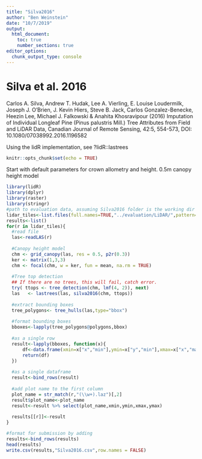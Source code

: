 ```yaml
---
title: "Silva2016"
author: "Ben Weinstein"
date: "10/7/2019"
output: 
  html_document:
    toc: true
    number_sections: true
editor_options: 
  chunk_output_type: console
---
```


# Silva et al. 2016 

Carlos A. Silva, Andrew T. Hudak, Lee A. Vierling, E. Louise Loudermilk, Joseph J. O’Brien, J. Kevin Hiers, Steve B. Jack, Carlos Gonzalez-Benecke, Heezin Lee, Michael J. Falkowski & Anahita Khosravipour (2016) Imputation of Individual Longleaf Pine (Pinus palustris Mill.) Tree Attributes from Field and LiDAR Data, Canadian Journal of Remote Sensing, 42:5, 554-573, DOI: 10.1080/07038992.2016.1196582


Using the lidR implementation, see ?lidR::lastrees
```r
knitr::opts_chunk$set(echo = TRUE)
```

Start with default parameters for crown allometry and height. 0.5m canopy height model

```r
library(lidR)
library(dplyr)
library(raster)
library(stringr)
#path to evaluation data, assuming Silva2016 folder is the working dir
lidar_tiles<-list.files(full.names=TRUE,"../evaluation/LiDAR/",pattern=".laz")
results<-list()
for(r in lidar_tiles){
  #read file
  las<-readLAS(r)
  
  #Canopy height model
  chm <- grid_canopy(las, res = 0.5, p2r(0.3))
  ker <- matrix(1,3,3)
  chm <- focal(chm, w = ker, fun = mean, na.rm = TRUE)
  
  #Tree top detection 
  ## If there are no trees, this will fail, catch error.
  try( ttops <- tree_detection(chm, lmf(4, 2)), next)
  las   <- lastrees(las, silva2016(chm, ttops))
  
  #extract bounding boxes
  tree_polygons<- tree_hulls(las,type="bbox")
  
  #format bounding boxes
  bboxes<-lapply(tree_polygons@polygons,bbox)
  
  #as a single row
  result<-lapply(bboxes, function(x){
      df<-data.frame(xmin=x["x","min"],ymin=x["y","min"],xmax=x["x","max"],ymax=x["y","max"])
      return(df)
  })
  
  #as a single dataframe
  result<-bind_rows(result)
  
  #add plot name to the first column
  plot_name = str_match(r,"(\\w+).laz")[,2]
  result$plot_name<-plot_name
  result<-result %>% select(plot_name,xmin,ymin,xmax,ymax)
  
  results[[r]]<-result 
}

#format for submission by adding
results<-bind_rows(results)
head(results)
write.csv(results,"Silva2016.csv",row.names = FALSE)
```

